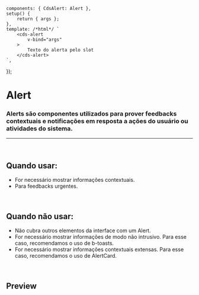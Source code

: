 
<Meta of={AlertStories} />

	components: { CdsAlert: Alert },
	setup() {
		return { args };
	},
	template: /*html*/ `
		<cds-alert
			v-bind="args" 
		>
			Texto do alerta pelo slot
		</cds-alert>
	`,
});

# Alert

### Alerts são componentes utilizados para prover feedbacks contextuais e notificações em resposta a ações do usuário ou atividades do sistema.

***

<br />

## Quando usar:

* For necessário mostrar informações contextuais.
* Para feedbacks urgentes.

<br />

## Quando não usar:

* Não cubra outros elementos da interface com um Alert.
* For necessário mostrar informações de modo não intrusivo. Para esse caso, recomendamos o uso de b-toasts.
* For necessário mostrar informações contextuais extensas. Para esse caso, recomendamos o uso de AlertCard.

<br />

## Preview

<Canvas>
  <Story of={AlertStories.Alert} />
</Canvas>

<Controls />
